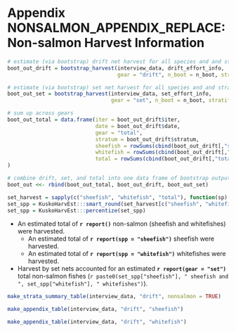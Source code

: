 \clearpage
\setcounter{figure}{0}
\setcounter{table}{0}
\renewcommand\thefigure{NONSALMON_APPENDIX_REPLACE\arabic{figure}}
\renewcommand\thetable{NONSALMON_APPENDIX_REPLACE\arabic{table}}

# Appendix NONSALMON_APPENDIX_REPLACE: Non-salmon Harvest Information {-}

```r
# estimate (via bootstrap) drift net harvest for all species and and strata
boot_out_drift = bootstrap_harvest(interview_data, drift_effort_info,
                                   gear = "drift", n_boot = n_boot, stratify_interviews = TRUE, nonsalmon = TRUE)

# estimate (via bootstrap) set net harvest for all species and and strata
boot_out_set = bootstrap_harvest(interview_data, set_effort_info,
                                 gear = "set", n_boot = n_boot, stratify_interviews = FALSE, nonsalmon = TRUE)

# sum up across gears
boot_out_total = data.frame(iter = boot_out_drift$iter, 
                            date = boot_out_drift$date,
                            gear = "total", 
                            stratum = boot_out_drift$stratum,
                            sheefish = rowSums(cbind(boot_out_drift[,"sheefish"], boot_out_set[,"sheefish"]), na.rm = TRUE),
                            whitefish = rowSums(cbind(boot_out_drift[,"whitefish"], boot_out_set[,"whitefish"]), na.rm = TRUE),
                            total = rowSums(cbind(boot_out_drift[,"total"], boot_out_set[,"total"]), na.rm = TRUE)
)

# combine drift, set, and total into one data frame of bootstrap output
boot_out <<- rbind(boot_out_total, boot_out_drift, boot_out_set)
```

```r
set_harvest = sapply(c("sheefish", "whitefish", "total"), function(sp) report(sp, gear = "set", CI = FALSE, return_numeric = TRUE))
set_spp = KuskoHarvEst:::smart_round(set_harvest[c("sheefish", "whitefish")]/set_harvest["total"], 2)
set_spp = KuskoHarvEst:::percentize(set_spp)
```

* An estimated total of **`r report()`** non-salmon (sheefish and whitefishes) were harvested.
  * An estimated total of **`r report(spp = "sheefish")`** sheefish were harvested.
  * An estimated total of **`r report(spp = "whitefish")`** whitefishes were harvested.
* Harvest by set nets accounted for an estimated **`r report(gear = "set")`** total non-salmon fishes (`r paste0(set_spp["sheefish"], " sheefish and ", set_spp["whitefish"], " whitefishes")`).

```r
make_strata_summary_table(interview_data, "drift", nonsalmon = TRUE)
```

```r
make_appendix_table(interview_data, "drift", "sheefish")
```

```r
make_appendix_table(interview_data, "drift", "whitefish")
```
